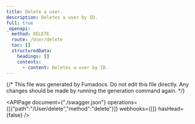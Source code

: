 ```yaml
---
title: Delete a user.
description: Deletes a user by ID.
full: true
_openapi:
  method: DELETE
  route: /User/delete
  toc: []
  structuredData:
    headings: []
    contents:
      - content: Deletes a user by ID.
---
```


{/* This file was generated by Fumadocs.
Do not edit this file directly. Any changes should be made by running the generation command again. */}

<APIPage document={"./swagger.json"} operations={[{"path":"/User/delete","method":"delete"}]} webhooks={[]} hasHead={false} />